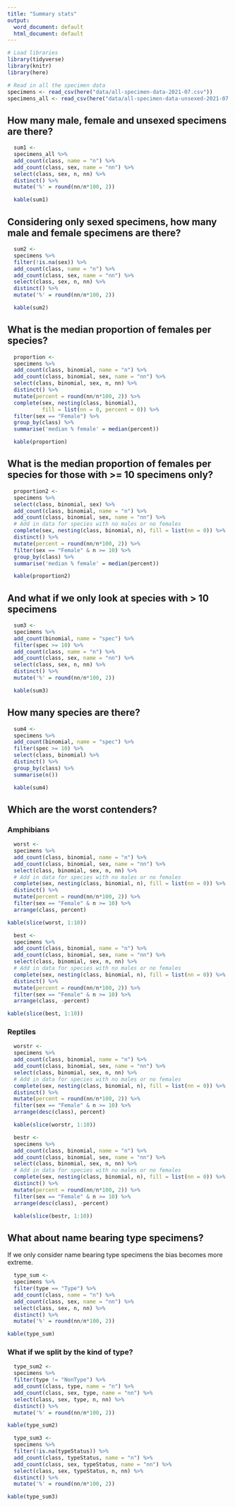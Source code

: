 ```yaml
---
title: "Summary stats"
output:
  word_document: default
  html_document: default
---
```


```r
# Load libraries
library(tidyverse)
library(knitr)
library(here)
```

```r
# Read in all the specimen data
specimens <- read_csv(here("data/all-specimen-data-2021-07.csv")) 
specimens_all <- read_csv(here("data/all-specimen-data-unsexed-2021-07.csv")) 
```

## How many male, female and unsexed specimens are there?

```r
  sum1 <-
  specimens_all %>%
  add_count(class, name = "n") %>%
  add_count(class, sex, name = "nn") %>%
  select(class, sex, n, nn) %>%
  distinct() %>%
  mutate('%' = round(nn/n*100, 2))

  kable(sum1)
```

## Considering only sexed specimens, how many male and female specimens are there?

```r
  sum2 <-
  specimens %>%
  filter(!is.na(sex)) %>%
  add_count(class, name = "n") %>%
  add_count(class, sex, name = "nn") %>%
  select(class, sex, n, nn) %>%
  distinct() %>%
  mutate('%' = round(nn/n*100, 2))

  kable(sum2)
```

## What is the median proportion of females per species?

```r
  proportion <-
  specimens %>%
  add_count(class, binomial, name = "n") %>%
  add_count(class, binomial, sex, name = "nn") %>%
  select(class, binomial, sex, n, nn) %>%
  distinct() %>%
  mutate(percent = round(nn/n*100, 2)) %>%
  complete(sex, nesting(class, binomial),
           fill = list(nn = 0, percent = 0)) %>%
  filter(sex == "Female") %>%
  group_by(class) %>%
  summarise('median % female' = median(percent))

  kable(proportion)
```

## What is the median proportion of females per species for those with >= 10 specimens only?

```r
  proportion2 <-
  specimens %>%
  select(class, binomial, sex) %>%
  add_count(class, binomial, name = "n") %>%
  add_count(class, binomial, sex, name = "nn") %>%
  # Add in data for species with no males or no females
  complete(sex, nesting(class, binomial, n), fill = list(nn = 0)) %>%
  distinct() %>%
  mutate(percent = round(nn/n*100, 2)) %>%
  filter(sex == "Female" & n >= 10) %>%
  group_by(class) %>%
  summarise('median % female' = median(percent))

  kable(proportion2)
```

## And what if we only look at species with > 10 specimens

```r
  sum3 <-
  specimens %>%
  add_count(binomial, name = "spec") %>%
  filter(spec >= 10) %>%
  add_count(class, name = "n") %>%
  add_count(class, sex, name = "nn") %>%
  select(class, sex, n, nn) %>%
  distinct() %>%
  mutate('%' = round(nn/n*100, 2))

  kable(sum3)
```

## How many species are there?
```r
  sum4 <-
  specimens %>%
  add_count(binomial, name = "spec") %>%
  filter(spec >= 10) %>%
  select(class, binomial) %>%
  distinct() %>%
  group_by(class) %>%
  summarise(n())

  kable(sum4)
```

## Which are the worst contenders?
### Amphibians
```r
  worst <-
  specimens %>%
  add_count(class, binomial, name = "n") %>%
  add_count(class, binomial, sex, name = "nn") %>%
  select(class, binomial, sex, n, nn) %>%
  # Add in data for species with no males or no females
  complete(sex, nesting(class, binomial, n), fill = list(nn = 0)) %>%
  distinct() %>%
  mutate(percent = round(nn/n*100, 2)) %>%
  filter(sex == "Female" & n >= 10) %>%
  arrange(class, percent)

kable(slice(worst, 1:10))
```

```r
  best <-
  specimens %>%
  add_count(class, binomial, name = "n") %>%
  add_count(class, binomial, sex, name = "nn") %>%
  select(class, binomial, sex, n, nn) %>%
  # Add in data for species with no males or no females
  complete(sex, nesting(class, binomial, n), fill = list(nn = 0)) %>%
  distinct() %>%
  mutate(percent = round(nn/n*100, 2)) %>%
  filter(sex == "Female" & n >= 10) %>%
  arrange(class, -percent)

kable(slice(best, 1:10))
```

### Reptiles
```r
  worstr <-
  specimens %>%
  add_count(class, binomial, name = "n") %>%
  add_count(class, binomial, sex, name = "nn") %>%
  select(class, binomial, sex, n, nn) %>%
  # Add in data for species with no males or no females
  complete(sex, nesting(class, binomial, n), fill = list(nn = 0)) %>%
  distinct() %>%
  mutate(percent = round(nn/n*100, 2)) %>%
  filter(sex == "Female" & n >= 10) %>%
  arrange(desc(class), percent)

  kable(slice(worstr, 1:10))
```

```r
  bestr <-
  specimens %>%
  add_count(class, binomial, name = "n") %>%
  add_count(class, binomial, sex, name = "nn") %>%
  select(class, binomial, sex, n, nn) %>%
  # Add in data for species with no males or no females
  complete(sex, nesting(class, binomial, n), fill = list(nn = 0)) %>%
  distinct() %>%
  mutate(percent = round(nn/n*100, 2)) %>%
  filter(sex == "Female" & n >= 10) %>%
  arrange(desc(class), -percent)

  kable(slice(bestr, 1:10))
```

## What about name bearing type specimens?
If we only consider name bearing type specimens the bias becomes more extreme. 

```r
  type_sum <-
  specimens %>%
  filter(type == "Type") %>%
  add_count(class, name = "n") %>%
  add_count(class, sex, name = "nn") %>%
  select(class, sex, n, nn) %>%
  distinct() %>%
  mutate('%' = round(nn/n*100, 2))

kable(type_sum)
```

### What if we split by the kind of type?

```r
  type_sum2 <-
  specimens %>%
  filter(type != "NonType") %>%
  add_count(class, type, name = "n") %>%
  add_count(class, sex, type, name = "nn") %>%
  select(class, sex, type, n, nn) %>%
  distinct() %>%
  mutate('%' = round(nn/n*100, 2))

kable(type_sum2)
```


```r
  type_sum3 <-
  specimens %>%
  filter(!is.na(typeStatus)) %>%
  add_count(class, typeStatus, name = "n") %>%
  add_count(class, sex, typeStatus, name = "nn") %>%
  select(class, sex, typeStatus, n, nn) %>%
  distinct() %>%
  mutate('%' = round(nn/n*100, 2))

kable(type_sum3)
```
